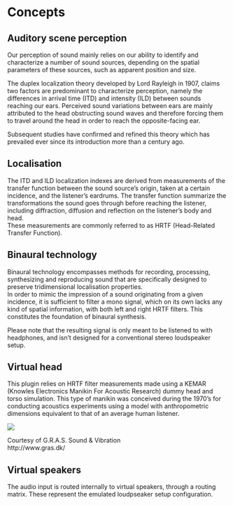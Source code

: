# Concepts

## Auditory scene perception

Our perception of sound mainly relies on our ability to identify and characterize a number of sound sources, depending on
the spatial parameters of these sources, such as apparent position and size.

The duplex localization theory developed by Lord Rayleigh in 1907, claims two factors are predominant to characterize 
perception, namely the differences in arrival time (ITD) and intensity (ILD) between sounds reaching our ears. 
Perceived sound variations between ears are mainly attributed to the head obstructing sound waves and therefore forcing 
them to travel around the head in order to reach the opposite-facing ear.

Subsequent studies have confirmed and refined this theory which has prevailed ever since its introduction more than a
century ago.

## Localisation

The ITD and ILD localization indexes are derived from measurements of the transfer function between the sound source's
origin, taken at a certain incidence, and the listener's eardrums. The transfer function summarize the transformations the
sound goes through before reaching the listener, including diffraction, diffusion and reflection on the listener's 
body and head.  
These measurements are commonly referred to as HRTF (Head-Related Transfer Function).

## Binaural technology

Binaural technology encompasses methods for recording, processing, synthesizing and reproducing sound that are 
specifically designed to preserve tridimensional localisation properties.  
In order to mimic the impression of a sound originating from a given incidence, it is sufficient to filter a mono signal, which
on its own lacks any kind of spatial information, with both left and right HRTF filters. This constitutes the foundation of
binaural synthesis.  

:::{.callout-note}
Please note that the resulting signal is only meant to be listened to with headphones, and isn't designed for a conventional
stereo loudspeaker setup.
:::

## Virtual head

This plugin relies on HRTF filter measurements made using a KEMAR (Knowles Electronics Manikin
For Acoustic Research) dummy head and torso simulation. This type of manikin was conceived 
during the 1970's for conducting acoustics experiments using a model with anthropometric dimensions
equivalent to that of an average human listener.

![](https://media.githubusercontent.com/media/FLUX-SE/doc_images/main/Plugins/ircam-hear/hear_01.jpg)
 
Courtesy of G.R.A.S. Sound & Vibration  
http://www.gras.dk/


## Virtual speakers

The audio input is routed internally to virtual speakers, through a routing matrix. These represent the
emulated loudpseaker setup configuration.
